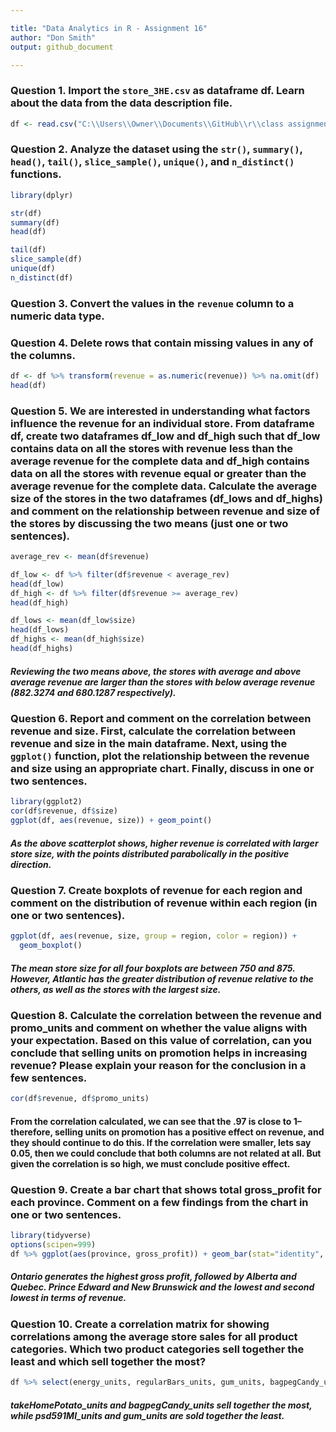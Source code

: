 ```yaml
---

title: "Data Analytics in R - Assignment 16"
author: "Don Smith"
output: github_document

---
```


### Question 1. Import the `store_3HE.csv` as dataframe df. Learn about the data from the data description file. 

```r

df <- read.csv("C:\\Users\\Owner\\Documents\\GitHub\\r\\class assignments\\Data Analytics in R\\Assignment 16\\data\\store_3HE.csv")

```


### Question 2. Analyze the dataset using the `str()`, `summary()`, `head()`, `tail()`, `slice_sample()`, `unique()`, and `n_distinct()` functions.

```r

library(dplyr)

str(df)
summary(df)
head(df)

```

```r

tail(df)
slice_sample(df)
unique(df)
n_distinct(df)

```


### Question 3. Convert the values in the `revenue` column to a numeric data type.
### Question 4. Delete rows that contain missing values in any of the columns.

```r

df <- df %>% transform(revenue = as.numeric(revenue)) %>% na.omit(df)
head(df)

```


### Question 5. We are interested in understanding what factors influence the revenue for an individual store. From dataframe df, create two dataframes df_low and df_high such that df_low contains data on all the stores with revenue less than the average revenue for the complete data and df_high contains data on all the stores with revenue equal or greater than the average revenue for the complete data. Calculate the average size of the stores in the two dataframes (df_lows and df_highs) and comment on the relationship between revenue and size of the stores by discussing the two means (just one or two sentences).

```r

average_rev <- mean(df$revenue)

df_low <- df %>% filter(df$revenue < average_rev)
head(df_low)
df_high <- df %>% filter(df$revenue >= average_rev)
head(df_high)

df_lows <- mean(df_low$size)
head(df_lows)
df_highs <- mean(df_high$size)
head(df_highs)

```

##### Reviewing the two means above, the stores with average and above average revenue are larger than the stores with below average revenue (882.3274 and 680.1287 respectively).

### Question 6. Report and comment on the correlation between revenue and size. First, calculate the correlation between revenue and size in the main dataframe. Next, using the `ggplot()` function, plot the relationship between the revenue and size using an appropriate chart. Finally, discuss in one or two sentences.

```r

library(ggplot2)
cor(df$revenue, df$size)
ggplot(df, aes(revenue, size)) + geom_point() 

```

##### As the above scatterplot shows, higher revenue is correlated with larger store size, with the points distributed parabolically in the positive direction.

### Question 7. Create boxplots of revenue for each region and comment on the distribution of revenue within each region (in one or two sentences). 

```r

ggplot(df, aes(revenue, size, group = region, color = region)) + 
  geom_boxplot()

```

##### The mean store size for all four boxplots are between 750 and 875. However, Atlantic has the greater distribution of revenue relative to the others, as well as the stores with the largest size.

### Question 8. Calculate the correlation between the revenue and promo_units and comment on whether the value aligns with your expectation. Based on this value of correlation, can you conclude that selling units on promotion helps in increasing revenue? Please explain your reason for the conclusion in a few sentences.

```r

cor(df$revenue, df$promo_units)

```
#### From the correlation calculated, we can see that the .97 is close to 1--therefore, selling units on promotion has a positive effect on revenue, and they should continue to do this. If the correlation were smaller, lets say 0.05, then we could conclude that both columns are not related at all. But given the correlation is so high, we must conclude positive effect.

### Question 9. Create a bar chart that shows total gross_profit for each province. Comment on a few findings from the chart in one or two sentences.

```r

library(tidyverse)
options(scipen=999)
df %>% ggplot(aes(province, gross_profit)) + geom_bar(stat="identity", color='black') 

```

##### Ontario generates the highest gross profit, followed by Alberta and Quebec. Prince Edward and New Brunswick and the lowest and second lowest in terms of revenue.

### Question 10. Create a correlation matrix for showing correlations among the average store sales for all product categories. Which two product categories sell together the least and which sell together the most?

```r

df %>% select(energy_units, regularBars_units, gum_units, bagpegCandy_units, isotonics_units, singleServePotato_units, takeHomePotato_units, kingBars_units, flatWater_units, psd591Ml_units) %>% cor()

```

##### takeHomePotato_units and bagpegCandy_units sell together the most, while psd591Ml_units and gum_units are sold together the least.          